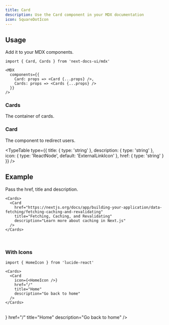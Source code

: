```yaml
---
title: Card
description: Use the Card component in your MDX documentation
icon: SquareDotIcon
---
```



## Usage

Add it to your MDX components.

```mdx {5-6}
import { Card, Cards } from 'next-docs-ui/mdx'

<MDX
  components={{
    Card: props => <Card {...props} />,
    Cards: props => <Cards {...props} />
  }}
/>
```

### Cards

The container of cards.

### Card

The component to redirect users.

<TypeTable
  type={{
    title: {
      type: 'string'
    },
    description: {
      type: 'string'
    },
    icon: {
      type: 'ReactNode',
      default: 'ExternalLinkIcon'
    },
    href: {
      type: 'string'
    }
  }}
/>

## Example

Pass the href, title and description.

```mdx
<Cards>
  <Card
    href="https://nextjs.org/docs/app/building-your-application/data-fetching/fetching-caching-and-revalidating"
    title="Fetching, Caching, and Revalidating"
    description="Learn more about caching in Next.js"
  />
</Cards>
```

<br />
<Cards>
  <Card
    href="https://nextjs.org/docs/app/building-your-application/data-fetching/fetching-caching-and-revalidating"
    title="Fetching, Caching, and Revalidating"
    description="Learn more about caching in Next.js"
  />
</Cards>

### With Icons

```mdx
import { HomeIcon } from 'lucide-react'

<Cards>
  <Card
    icon={<HomeIcon />}
    href="/"
    title="Home"
    description="Go back to home"
  />
</Cards>
```

<br />

<Cards>
  <Card
    icon={<HomeIcon />}
    href="/"
    title="Home"
    description="Go back to home"
  />
</Cards>
